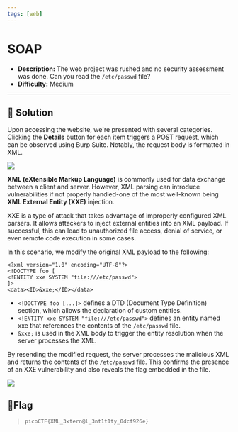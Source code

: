 ---
tags: [web]
---
# SOAP

- **Description:** The web project was rushed and no security assessment was done. Can you read the `/etc/passwd` file?
- **Difficulty:** Medium

---

## 🔎 Solution
Upon accessing the website, we're presented with several categories. 
Clicking the **Details** button for each item triggers a POST request, which can be observed using Burp Suite. 
Notably, the request body is formatted in XML.
<div style={{ width: '50%', margin: '0 auto' }}>
  <img src={require("./xml.png").default} style={{ width: '100%', height: 'auto' }} />
</div>

**XML (eXtensible Markup Language)** is commonly used for data exchange between a client and server. 
However, XML parsing can introduce vulnerabilities if not properly handled-one of the most well-known being **XML External Entity (XXE)** injection.

XXE is a type of attack that takes advantage of improperly configured XML parsers. 
It allows attackers to inject external entities into an XML payload. 
If successful, this can lead to unauthorized file access, denial of service, or even remote code execution in some cases.

In this scenario, we modify the original XML payload to the following:
```
<?xml version="1.0" encoding="UTF-8"?>
<!DOCTYPE foo [
<!ENTITY xxe SYSTEM "file:///etc/passwd">
]>
<data><ID>&xxe;</ID></data>
```
- `<!DOCTYPE foo [...]>` defines a DTD (Document Type Definition) section, which allows the declaration of custom entities.
- `<!ENTITY xxe SYSTEM "file:///etc/passwd">` defines an entity named xxe that references the contents of the `/etc/passwd` file.
- `&xxe;` is used in the XML body to trigger the entity resolution when the server processes the XML.

By resending the modified request, the server processes the malicious XML and returns the contents of the `/etc/passwd` file. 
This confirms the presence of an XXE vulnerability and also reveals the flag embedded in the file.
<div style={{ width: '100%', margin: '0 auto' }}>
  <img src={require("./flag.png").default} style={{ width: '100%', height: 'auto' }} />
</div>


## 🚩Flag
> `picoCTF{XML_3xtern@l_3nt1t1ty_0dcf926e}`

